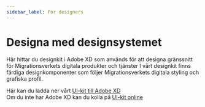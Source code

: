```yaml
---
sidebar_label: För designers
---
```


# Designa med designsystemet

Här hittar du designkit i Adobe XD som används för att designa gränssnitt för Migrationsverkets digitala produkter och tjänster 
I vårt designkit finns färdiga designkomponenter som följer Migrationsverkets digitala styling och grafiska profil. 

Här kan du ladda ner vårt [UI-kit till Adobe XD](/files/MIDAS_UIkit_v11.zip)<br/>
Om du inte har Adobe XD kan du kolla på [UI-kit online](https://xd.adobe.com/view/fd39ce9f-981e-44ce-b515-69fd7c89a9b6-a86a/)

